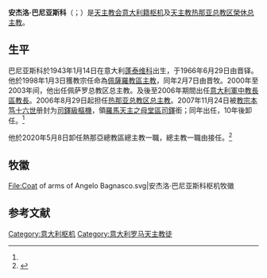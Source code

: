 {{expand language|1=en|time=2019-07-09T10:31:29+00:00}}
{{Infobox Christian leader
|type = cardinal
|name = 安傑洛·巴尼亞斯科<br />Angelo Bagnasco
|image = Bishop_Angelo_Bagnasco_(2005).jpg
|title = [[天主教热那亚总教区|天主教热那亚总教区榮休总主教]]
|term_start = 2006年8月29日
|term_end = 2020年5月8日
|successor = {{link-en|瑪爾谷·塔斯卡|Marco Tasca}}
|other_post = [[天主之母堂_(羅馬)|羅馬天主之母領銜堂區司鐸]]（2007年至今）
|previous_post = [[天主教佩薩羅總教區|佩薩羅教區主教]]（1998年－2000年）<br />佩薩羅總教區總主教（2000年－2003年）<br />[[天主教意大利軍中教長區|意大利軍中教長區教長]]（2003年－2006年）<br />{{link-en|意大利主教團|Episcopal Conference of Italy|意大利主教團主席}}（2007年－2017年）<br />[[天主教热那亚总教区|天主教热那亚总教区总主教]]（2007年－2020年）
|birth_name = Angelo Bagnasco
|birth_date = {{birth date and age|1943|1|14}}
|birth_place = 意大利[[蓬泰维科|蓬泰维科]]
|parents = 阿爾夫雷多·巴尼亞斯科（父親，Alfredo Bagnasco）<ref name="Miranda20071124">{{cite web |last1=Miranda |first1=Salvador |title=Consistory of November 24, 2007 (II) |url=https://webdept.fiu.edu/~mirandas/bios2007.htm |publisher=Florida International University |accessdate=2019-07-09 |archiveurl=https://web.archive.org/web/20190709094044/https://webdept.fiu.edu/~mirandas/bios2007.htm |archivedate=2019-07-09 |language=en |dead-url=no }}</ref><br />蘿莎·巴尼亞斯科（母親，Rosa Bagnasco）<ref name="Miranda20071124" />
|ordination = 1966年6月29日
|ordained_by = {{link-en|若瑟·西里|Giuseppe Siri}}
|consecration = 1998年2月7日
|consecrated_by = {{link-en|德宜·泰塔曼齊|Dionigi Tettamanzi}}
|cardinal = 2007年11月24日
|created_cardinal_by = [[教宗本篤十六世|教宗本篤十六世]]
|rank = 司鐸級樞機
|archdiocese = 熱那亞
|coat_of_arms = Coat of arms of Angelo Bagnasco.svg
|motto = ''Christus spes mea''（基督乃我的望德）
}}
'''安杰洛·巴尼亚斯科'''（{{lang-it|Angelo Bagnasco}}；{{bd|1943年|1月14日}}）是[[天主教会|天主教会]][[意大利人|意大利籍]][[枢机|枢机]]及[[天主教热那亚总教区|天主教热那亚总教区榮休总主教]]。
== 生平 ==
巴尼亚斯科於1943年1月14日在意大利[[蓬泰维科|蓬泰维科]]出生，于1966年6月29日由{{link-en|若瑟·西里|Giuseppe Siri}}晋铎。他於1998年1月3日獲教宗任命為[[天主教佩薩羅總教區|佩薩羅教區主教]]，同年2月7日由{{link-en|德宜·泰塔曼齊|Dionigi Tettamanzi}}晋牧。2000年至2003年间，他出任佩萨罗总教区总主教。及後至2006年期間出任[[天主教意大利軍中教長區|意大利軍中教長區教長]]。2006年8月29日起担任[[天主教热那亚总教区|热那亚总教区总主教]]。2007年11月24日被[[教宗本笃十六世|教宗本笃十六世]]册封为[[枢机#位階|司鐸級樞機]]，領[[天主之母堂_(羅馬)|羅馬天主之母堂區司鐸]]銜；同年出任{{link-en|意大利主教團|Episcopal Conference of Italy|意大利主教團主席}}，10年後卸任。<ref name="Miranda20071124" />

他於2020年5月8日卸任熱那亞總教區總主教一職，總主教一職由{{link-en|瑪爾谷·塔斯卡|Marco Tasca}}接任。<ref>{{cite press release |title=Rinunce e nomine, 08.05.2020 |url=https://press.vatican.va/content/salastampa/it/bollettino/pubblico/2020/05/08/0270/00601.html |publisher=Sala Stampa della Santa Sede |accessdate=2020-05-09 |archiveurl=https://web.archive.org/web/20200509062233/https://press.vatican.va/content/salastampa/it/bollettino/pubblico/2020/05/08/0270/00601.html |archivedate=2020-05-09 |language=it |date=2020-05-08 |dead-url=no }}</ref>

== 牧徽 ==
<gallery>
File:Coat of arms of Angelo Bagnasco.svg|安杰洛·巴尼亚斯科枢机牧徽
</gallery>

== 参考文献 ==
{{reflist}}

{{樞機團}}
{{Authority control}}

[[Category:意大利枢机|Category:意大利枢机]]
[[Category:意大利罗马天主教徒|Category:意大利罗马天主教徒]]